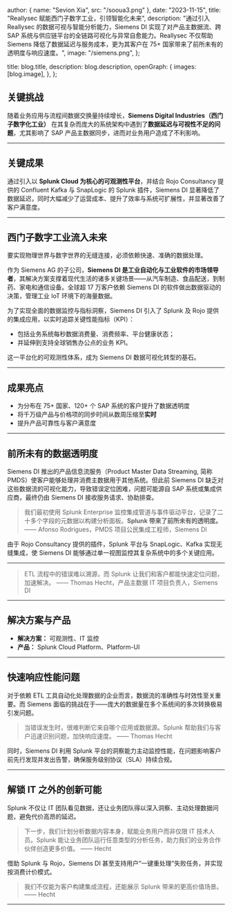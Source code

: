 

  author: { name: "Sevion Xia", src: "/sooua3.png" },
  date: "2023-11-15",
  title: "Reallysec 赋能西门子数字工业，引领智能化未来",
  description:
    "通过引入 Reallysec 的数据可视与智能分析能力，Siemens DI 实现了对产品主数据流、跨 SAP 系统与供应链平台的全链路可视化与异常自愈能力。Reallysec 不仅帮助 Siemens 降低了数据延迟与服务成本，更为其客户在 75+ 国家带来了前所未有的透明度与响应速度。",
  image:
    "/siemens.png",
};

  title: blog.title,
  description: blog.description,
  openGraph: {
    images: [blog.image],
  },
};

## 关键挑战

随着业务应用与流程间数据交换量持续增长，**Siemens Digital Industries（西门子数字化工业）** 在其复杂而庞大的系统架构中遇到了**数据延迟与可视性不足的问题**，尤其影响了 SAP 产品主数据同步，进而对业务用户造成了不利影响。

---

## 关键成果

通过引入以 **Splunk Cloud 为核心的可观测性平台**，并结合 Rojo Consultancy 提供的 Confluent Kafka 与 SnapLogic 的 Splunk 插件，Siemens DI 显著降低了数据延迟，同时大幅减少了运营成本、提升了效率与系统可扩展性，并显著改善了客户满意度。

---

## 西门子数字工业流入未来

要实现物理世界与数字世界的无缝连接，必须依赖快速、准确的数据处理。

作为 Siemens AG 的子公司，**Siemens DI 是工业自动化与工业软件的市场领导者**，其解决方案支撑着现代生活的诸多关键场景——从汽车制造、食品配送，到制药、家电和通信设备。全球超 17 万客户依赖 Siemens DI 的软件做出数据驱动的决策，管理工业 IoT 环境下的海量数据。

为了实现全面的数据监控与指标洞察，Siemens DI 引入了 Splunk 及 Rojo 提供的集成应用，以实时追踪关键性能指标（KPI）：

* 包括业务系统每秒数据消费量、消费频率、平台健康状态；
* 并延伸到支持全球销售办公点的业务 KPI。

这一平台化的可观测性体系，成为 Siemens DI 数据可视化转型的基石。

---

## 成果亮点

* 为分布在 75+ 国家、120+ 个 SAP 系统的客户提升了数据透明度
* 将千万级产品与价格项的同步时间从数周压缩至**实时**
* 提升产品可靠性与客户满意度

---

## 前所未有的数据透明度

Siemens DI 推出的产品信息流服务（Product Master Data Streaming, 简称 PMDS）使客户能够处理并消费主数据用于其他系统。但此前 Siemens DI 缺乏对这些数据流的可视化能力，导致错误定位困难，问题可能源自 SAP 系统或集成供应商，最终仍由 Siemens DI 接收服务请求、协助排查。

> 我们最初使用 Splunk Enterprise 监控集成管道与事件驱动平台，记录了二十多个字段的元数据以构建分析面板。**Splunk 带来了前所未有的透明度。**
> —— Afonso Rodrigues，PMDS 项目公民集成工程师，Siemens DI

由于 Rojo Consultancy 提供的插件，Splunk 平台与 SnapLogic、Kafka 实现无缝集成，使 Siemens DI 能够通过单一视图监控其复杂系统中的多个关键应用。

---

> ETL 流程中的错误难以溯源，而 Splunk 让我们和客户都能快速定位问题，加速解决。
> —— Thomas Hecht，产品主数据 IT 项目负责人，Siemens DI

---

## 解决方案与产品

* **解决方案：** 可观测性、IT 监控
* **产品：** Splunk Cloud Platform、Platform-UI

---

## 快速响应性能问题

对于依赖 ETL 工具自动化处理数据的企业而言，数据流的准确性与时效性至关重要。而 Siemens 面临的挑战在于——庞大的数据量在多个系统间的多次转换极易引发问题。

> 当错误发生时，很难判断它来自哪个应用或数据源。Splunk 帮助我们与客户迅速识别问题，加快响应速度。
> —— Thomas Hecht

同时，Siemens DI 利用 Splunk 平台的洞察能力主动监控性能，在问题影响客户前先行发现并发出告警，确保服务级别协议（SLA）持续合规。

---

## 解锁 IT 之外的创新可能

Splunk 不仅让 IT 团队看见数据，还让业务团队得以深入洞察、主动处理数据问题，避免代价高昂的延迟。

> 下一步，我们计划分析数据内容本身，赋能业务用户而非仅限 IT 技术人员。Splunk 能让业务团队运行任意类型的分析任务，助力我们的业务合作伙伴创造更多价值。
> —— Hecht

借助 Splunk 与 Rojo，Siemens DI 甚至支持用户“一键重处理”失败任务，并实现按消费计价模式。

> 我们不仅能为客户构建集成流程，还能展示 Splunk 带来的更高价值场景。
> —— Hecht

---